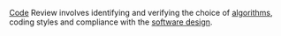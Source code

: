 [[Code]] Review involves identifying and verifying the choice of [[algorithms]], coding styles and compliance with the [[software design]].